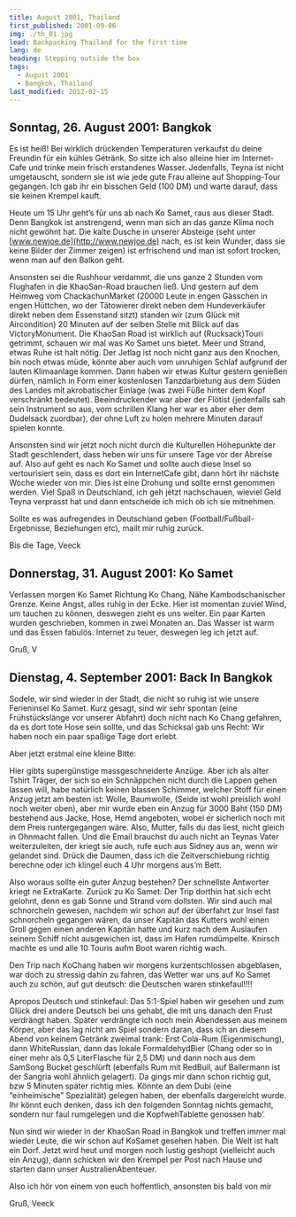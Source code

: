 ```yaml
---
title: August 2001, Thailand
first_published: 2001-09-06
img: ./th_01.jpg
lead: Backpacking Thailand for the first time
lang: de
heading: Stepping outside the box
tags:
  - August 2001
  - Bangkok, Thailand
last_modified: 2012-02-15
---
```


## Sonntag, 26. August 2001: Bangkok

Es ist heiß! Bei wirklich drückenden Temperaturen verkaufst du deine Freundin für ein kühles Getränk. So sitze ich also
alleine hier im Internet-Cafe und trinke mein frisch erstandenes Wasser. Jedenfalls, Teyna ist nicht umgetauscht,
sondern sie ist wie jede gute Frau alleine auf Shopping-Tour gegangen. Ich gab ihr ein bisschen Geld (100 DM) und warte
darauf, dass sie keinen Krempel kauft.

Heute um 15 Uhr geht’s für uns ab nach Ko Samet, raus aus dieser Stadt. Denn Bangkok ist anstrengend, wenn man sich an
das ganze Klima noch nicht gewöhnt hat. Die kalte Dusche in unserer Absteige (seht unter
[www.newjoe.de](http://www.newjoe.de) nach, es ist kein Wunder, dass sie keine Bilder der Zimmer zeigen) ist erfrischend
und man ist sofort trocken, wenn man auf den Balkon geht.

Ansonsten sei die Rushhour verdammt, die uns ganze 2 Stunden vom Flughafen in die KhaoSan-Road brauchen ließ. Und
gestern auf dem Heimweg vom ChackachunMarket (20000 Leute in engen Gässchen in engen Hüttchen, wo der Tätowierer direkt
neben dem Hundeverkäufer direkt neben dem Essenstand sitzt) standen wir (zum Glück mit Aircondition) 20 Minuten auf der
selben Stelle mit Blick auf das VictoryMonument. Die KhaoSan Road ist wirklich auf (Rucksack)Touri getrimmt, schauen wir
mal was Ko Samet uns bietet. Meer und Strand, etwas Ruhe ist halt nötig. Der Jetlag ist noch nicht ganz aus den Knochen,
bin noch etwas müde, könnte aber auch vom unruhigen Schlaf aufgrund der lauten Klimaanlage kommen. Dann haben wir etwas
Kultur gestern genießen dürfen, nämlich in Form einer kostenlosen Tanzdarbietung aus dem Süden des Landes mit
akrobatischer Einlage (was zwei Füße hinter dem Kopf verschränkt bedeutet). Beeindruckender war aber der Flötist
(jedenfalls sah sein Instrument so aus, vom schrillen Klang her war es aber eher dem Dudelsack zuordbar), der ohne Luft
zu holen mehrere Minuten darauf spielen konnte.

Ansonsten sind wir jetzt noch nicht durch die Kulturellen Höhepunkte der Stadt geschlendert, dass heben wir uns für
unsere Tage vor der Abreise auf. Also auf geht es nach Ko Samet und sollte auch diese Insel so vertourisiert sein, dass
es dort ein InternetCafe gibt, dann hört ihr nächste Woche wieder von mir. Dies ist eine Drohung und sollte ernst
genommen werden. Viel Spaß in Deutschland, ich geh jetzt nachschauen, wieviel Geld Teyna verprasst hat und dann
entscheide ich mich ob ich sie mitnehmen.

Sollte es was aufregendes in Deutschland geben (Football/Fußball-Ergebnisse, Beziehungen etc), mailt mir ruhig zurück.

Bis die Tage, Veeck

## Donnerstag, 31. August 2001: Ko Samet

Verlassen morgen Ko Samet Richtung Ko Chang, Nähe Kambodschanischer Grenze. Keine Angst, alles ruhig in der Ecke. Hier
ist momentan zuviel Wind, um tauchen zu können, deswegen zieht es uns weiter. Ein paar Karten wurden geschrieben, kommen
in zwei Monaten an. Das Wasser ist warm und das Essen fabulös. Internet zu teuer, deswegen leg ich jetzt auf.

Gruß, V

## Dienstag, 4. September 2001: Back In Bangkok

Sodele, wir sind wieder in der Stadt, die nicht so ruhig ist wie unsere Ferieninsel Ko Samet. Kurz gesagt, sind wir sehr
spontan (eine Frühstückslänge vor unserer Abfahrt) doch nicht nach Ko Chang gefahren, da es dort tote Hose sein sollte,
und das Schicksal gab uns Recht: Wir haben noch ein paar spaßige Tage dort erlebt.

Aber jetzt erstmal eine kleine Bitte:

Hier gibts supergünstige massgeschneiderte Anzüge. Aber ich als alter Tshirt Träger, der sich so ein Schnäppchen nicht
durch die Lappen gehen lassen will, habe natürlich keinen blassen Schimmer, welcher Stoff für einen Anzug jetzt am
besten ist: Wolle, Baumwolle, (Seide ist wohl preislich wohl noch weiter oben), aber mir wurde eben ein Anzug für 3000
Baht (150 DM) bestehend aus Jacke, Hose, Hemd angeboten, wobei er sicherlich noch mit dem Preis runtergegangen wäre.
Also, Mutter, falls du das liest, nicht gleich in Ohnmacht fallen. Und die Email brauchst du auch nicht an Teynas Vater
weiterzuleiten, der kriegt sie auch, rufe euch aus Sidney aus an, wenn wir gelandet sind. Drück die Daumen, dass ich die
Zeitverschiebung richtig berechne oder ich klingel euch 4 Uhr morgens aus’m Bett.

Also woraus sollte ein guter Anzug bestehen? Der schnellste Antworter kriegt ne ExtraKarte. Zurück zu Ko Samet: Der Trip
dorthin hat sich echt gelohnt, denn es gab Sonne und Strand vom dollsten. Wir sind auch mal schnorcheln gewesen, nachdem
wir schon auf der überfahrt zur Insel fast schnorcheln gegangen wären, da unser Kapitän das Kutters wohl einen Groll
gegen einen anderen Kapitän hatte und kurz nach dem Auslaufen seinem Schiff nicht ausgewichen ist, dass im Hafen
rumdümpelte. Knirsch machte es und alle 10 Touris aufm Boot waren richtig wach.

Den Trip nach KoChang haben wir morgens kurzentschlossen abgeblasen, war doch zu stressig dahin zu fahren, das Wetter
war uns auf Ko Samet auch zu schön, auf gut deutsch: die Deutschen waren stinkefaul!!!!

Apropos Deutsch und stinkefaul: Das 5:1-Spiel haben wir gesehen und zum Glück drei andere Deutsch bei uns gehabt, die
mit uns danach den Frust verdrängt haben. Später verdrängte ich noch mein Abendessen aus meinem Körper, aber das lag
nicht am Spiel sondern daran, dass ich an diesem Abend von keinem Getränk zweimal trank: Erst Cola-Rum (Eigenmischung),
dann WhiteRussian, dann das lokale FormaldehydBier (Chang oder so in einer mehr als 0,5 LiterFlasche für 2,5 DM) und
dann noch aus dem SamSong Bucket geschlürft (ebenfalls Rum mit RedBull, auf Ballermann ist der Sangria wohl ähnlich
gelagert). Da gings mir dann schon richtig gut, bzw 5 Minuten später richtig mies. Könnte an dem Dubi (eine
“einheimische” Spezialität) gelegen haben, der ebenfalls dargereicht wurde. Ihr könnt euch denken, dass ich den
folgenden Sonntag nichts gemacht, sondern nur faul rumgelegen und die KopfwehTablette genossen hab’.

Nun sind wir wieder in der KhaoSan Road in Bangkok und treffen immer mal wieder Leute, die wir schon auf KoSamet gesehen
haben. Die Welt ist halt ein Dorf. Jetzt wird heut und morgen noch lustig geshopt (vielleicht auch ein Anzug), dann
schicken wir den Krempel per Post nach Hause und starten dann unser AustralienAbenteuer.

Also ich hör von einem von euch hoffentlich, ansonsten bis bald von mir

Gruß, Veeck
